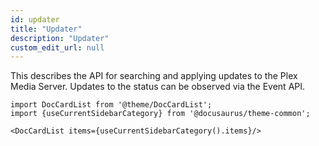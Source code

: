 ```yaml
---
id: updater
title: "Updater"
description: "Updater"
custom_edit_url: null
---
```




This describes the API for searching and applying updates to the Plex Media Server.
Updates to the status can be observed via the Event API.




```mdx-code-block
import DocCardList from '@theme/DocCardList';
import {useCurrentSidebarCategory} from '@docusaurus/theme-common';

<DocCardList items={useCurrentSidebarCategory().items}/>
```
      